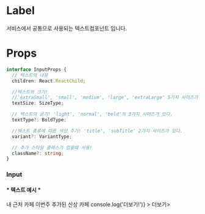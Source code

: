 

<Meta title="atoms/Text" component={Text} />

# Label

서비스에서 공통으로 사용되는 텍스트컴포넌트 입니다.

# Props

```ts
interface InputProps {
  // 텍스트의 내용
  children: React.ReactChild;

  //텍스트의 크기!
  //'extraSmall', 'small', 'medium', 'large', 'extraLarge' 5가지 사이즈가 있다.
  textSize: SizeType;

  // 텍스트의 굵기! 'light', 'normal', 'bold'의 3가지 사이즈가 있다.
  textType?: BoldType;

  //텍스트 종류에 따른 색상 주기! 'title', 'subTitle' 2가지 사이즈가 있다.
  variant?: VariantType;

  // 추가 스타일 클래스가 있을때 사용!
  className?: string;
}
```

### Input

<h4>* 텍스트 예시 *</h4>
<Canvas>
  <Text textSize="medium" textType="bold">
    내 근처 카페
  </Text>
  <Text
    textSize="small"
    textType="normal"
    variant="subTitle"
  >
    이번주 추가된 신상 카페
  </Text>
  <Text
    textSize="small"
    textType="normal"
    variant="subTitle"
    onClick={(e) => console.log('더보기!')}
  >
    더보기>
  </Text>
</Canvas>
